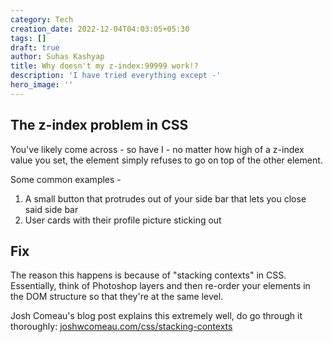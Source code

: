 ```yaml
---
category: Tech
creation_date: 2022-12-04T04:03:05+05:30
tags: []
draft: true
author: Suhas Kashyap
title: Why doesn't my z-index:99999 work!?
description: 'I have tried everything except -'
hero_image: ''
---
```


## The z-index problem in CSS

You've likely come across - so have I - no matter how high of a z-index value you set, the element simply refuses to go on top of the other element.

Some common examples -

1. A small button that protrudes out of your side bar that lets you close said side bar
2. User cards with their profile picture sticking out

## Fix

The reason this happens is because of "stacking contexts" in CSS. Essentially, think of Photoshop layers and then re-order your elements in the DOM structure so that they're at the same level.

Josh Comeau's blog post explains this extremely well, do go through it thoroughly: [joshwcomeau.com/css/stacking-contexts](https://www.joshwcomeau.com/css/stacking-contexts)
